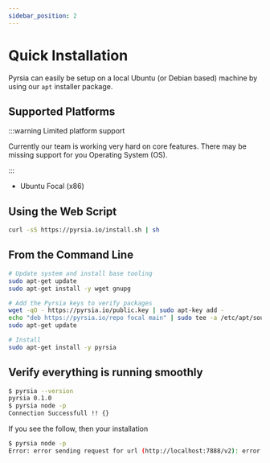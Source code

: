 ```yaml
---
sidebar_position: 2
---
```


# Quick Installation

Pyrsia can easily be setup on a local Ubuntu (or Debian based) machine by using our `apt` installer package.

## Supported Platforms

:::warning Limited platform support

Currently our team is working very hard on core features. There may be missing support for you Operating System (OS).

:::

- Ubuntu Focal (x86)

## Using the Web Script

```sh
curl -sS https://pyrsia.io/install.sh | sh
```

## From the Command Line

```sh
# Update system and install base tooling
sudo apt-get update
sudo apt-get install -y wget gnupg

# Add the Pyrsia keys to verify packages
wget -qO - https://pyrsia.io/public.key | sudo apt-key add -
echo "deb https://pyrsia.io/repo focal main" | sudo tee -a /etc/apt/sources.list > /dev/null
sudo apt-get update

# Install
sudo apt-get install -y pyrsia
```

## Verify everything is running smoothly

```sh
$ pyrsia --version
pyrsia 0.1.0
$ pyrsia node -p
Connection Successfull !! {}
```

If you see the follow, then your installation

```sh
$ pyrsia node -p
Error: error sending request for url (http://localhost:7888/v2): error trying to connect: tcp connect error: Connection refused (os error 111)
```
